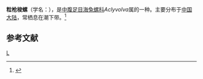 {{Speciesbox
| genus = Aclyvolva
| species = granularis
| authority = Ma
}}
'''粒枪梭螺'''（学名：''{{lang|la|Aclyvolva granularis}}''），是[[中腹足目|中腹足目]][[海兔螺科|海兔螺科]]''Aclyvolva''属的一种。主要分布于[[中国大陆|中国大陆]]，常栖息在潮下带。<ref>{{cite web|url=http://shell.sinica.edu.tw/chinese/shellbase_detail.php?science_no=5465|title=国际贝库：粒枪梭螺|publisher=台湾贝类资料库|accessdate=2009-08-11}}</ref>

== 参考文献 ==
{{reflist}}

{{taxonbar}}

[[Category:海兔螺科|L]]